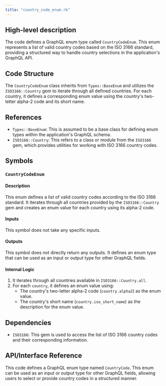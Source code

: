 ```yaml
---
title: "country_code_enum.rb"
---
```


## High-level description
The code defines a GraphQL enum type called `CountryCodeEnum`. This enum represents a list of valid country codes based on the ISO 3166 standard, providing a structured way to handle country selections in the application's GraphQL API. 

## Code Structure
The `CountryCodeEnum` class inherits from `Types::BaseEnum` and utilizes the `ISO3166::Country` gem to iterate through all defined countries. For each country, it defines a corresponding enum value using the country's two-letter alpha-2 code and its short name.

## References
- `Types::BaseEnum`: This is assumed to be a base class for defining enum types within the application's GraphQL schema.
- `ISO3166::Country`: This refers to a class or module from the `ISO3166` gem, which provides utilities for working with ISO 3166 country codes.

## Symbols

### `CountryCodeEnum`
#### Description
This enum defines a list of valid country codes according to the ISO 3166 standard. It iterates through all countries provided by the `ISO3166::Country` gem and creates an enum value for each country using its alpha-2 code.

#### Inputs
This symbol does not take any specific inputs.

#### Outputs
This symbol does not directly return any outputs. It defines an enum type that can be used as an input or output type for other GraphQL fields.

#### Internal Logic
1. It iterates through all countries available in `ISO3166::Country.all`.
2. For each `country`, it defines an enum value using:
    - The country's two-letter alpha-2 code (`country.alpha2`) as the enum value.
    - The country's short name (`country.iso_short_name`) as the description for the enum value.

## Dependencies
- `ISO3166`: This gem is used to access the list of ISO 3166 country codes and their corresponding information.

## API/Interface Reference
This code defines a GraphQL enum type named `CountryCode`. This enum can be used as an input or output type for other GraphQL fields, allowing users to select or provide country codes in a structured manner.
